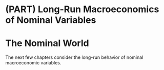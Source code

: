 # (PART) Long-Run Macroeconomics of Nominal Variables {-} 

# The Nominal World {#long-nominal .unnumbered}

The next few chapters consider the long-run behavior of nominal macroeconomic variables.